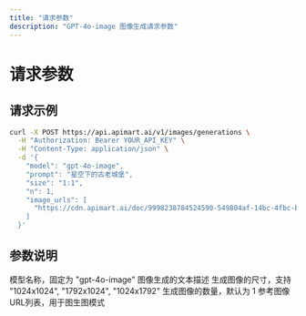 ```yaml
---
title: "请求参数"
description: "GPT-4o-image 图像生成请求参数"
---
```


# 请求参数

## 请求示例

<RequestExample>

```bash
curl -X POST https://api.apimart.ai/v1/images/generations \
  -H "Authorization: Bearer YOUR_API_KEY" \
  -H "Content-Type: application/json" \
  -d '{
    "model": "gpt-4o-image",
    "prompt": "星空下的古老城堡",
    "size": "1:1",
    "n": 1,
    "image_urls": [
      "https://cdn.apimart.ai/doc/9998238784524590-549804af-14bc-4fbc-bae5-9d8469d35de3-image_task_01K889V97T2YF8RHQW21XMVMS1_0.png"
    ]
  }'
```

</RequestExample>

## 参数说明

<ParamField query="model" type="string" required>
  模型名称，固定为 "gpt-4o-image"
</ParamField>

<ParamField query="prompt" type="string" required>
  图像生成的文本描述
</ParamField>

<ParamField query="size" type="string">
  生成图像的尺寸，支持 "1024x1024", "1792x1024", "1024x1792"
</ParamField>

<ParamField query="n" type="integer">
  生成图像的数量，默认为 1
</ParamField>

<ParamField query="image_urls" type="array">
  参考图像URL列表，用于图生图模式
</ParamField>
